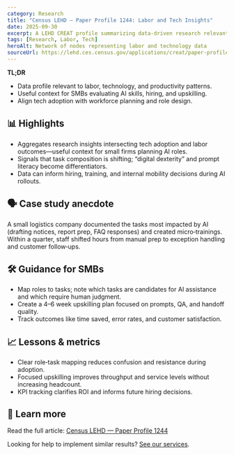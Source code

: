 ```yaml
---
category: Research
title: "Census LEHD — Paper Profile 1244: Labor and Tech Insights"
date: 2025-09-30
excerpt: A LEHD CREAT profile summarizing data-driven research relevant to labor dynamics and technology adoption.
tags: [Research, Labor, Tech]
heroAlt: Network of nodes representing labor and technology data
sourceUrl: https://lehd.ces.census.gov/applications/creat/paper-profile/1244
---
```


**TL;DR**

- Data profile relevant to labor, technology, and productivity patterns.
- Useful context for SMBs evaluating AI skills, hiring, and upskilling.
- Align tech adoption with workforce planning and role design.

## 📊 Highlights

- Aggregates research insights intersecting tech adoption and labor outcomes—useful context for small firms planning AI roles.
- Signals that task composition is shifting; “digital dexterity” and prompt literacy become differentiators.
- Data can inform hiring, training, and internal mobility decisions during AI rollouts.

## 🗣 Case study anecdote

A small logistics company documented the tasks most impacted by AI (drafting notices, report prep, FAQ responses) and created micro‑trainings. Within a quarter, staff shifted hours from manual prep to exception handling and customer follow‑ups.

## 🛠 Guidance for SMBs

- Map roles to tasks; note which tasks are candidates for AI assistance and which require human judgment.
- Create a 4–6 week upskilling plan focused on prompts, QA, and handoff quality.
- Track outcomes like time saved, error rates, and customer satisfaction.

## 📈 Lessons & metrics

- Clear role‑task mapping reduces confusion and resistance during adoption.
- Focused upskilling improves throughput and service levels without increasing headcount.
- KPI tracking clarifies ROI and informs future hiring decisions.

## 🔗 Learn more

Read the full article: <a href="https://lehd.ces.census.gov/applications/creat/paper-profile/1244" target="_blank" rel="noopener noreferrer">Census LEHD — Paper Profile 1244</a>

Looking for help to implement similar results? <a href="/services">See our services</a>.
